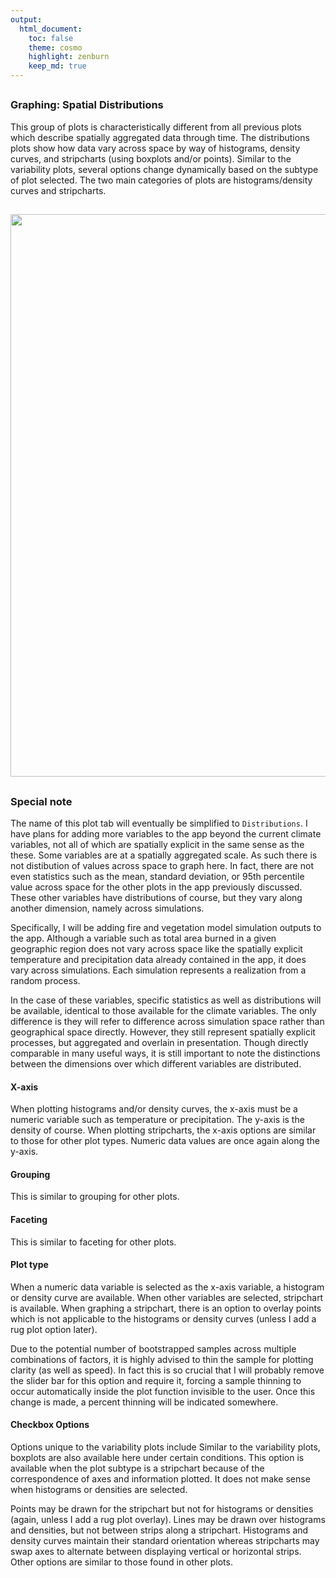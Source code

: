 ```yaml
---
output:
  html_document:
    toc: false
    theme: cosmo
    highlight: zenburn
    keep_md: true
---
```


##
##
### Graphing: Spatial Distributions
This group of plots is characteristically different from all previous plots which describe spatially aggregated data through time.
The distributions plots show how data vary across space by way of histograms, density curves, and stripcharts (using boxplots and/or points).
Similar to the variability plots, several options change dynamically based on the subtype of plot selected.
The two main categories of plots are histograms/density curves and stripcharts.

##
<img class="centered" src="img/plotSP_example_1_black.png" width="900"/>

##

### Special note
The name of this plot tab will eventually be simplified to `Distributions`.
I have plans for adding more variables to the app beyond the current climate variables, not all of which are spatially explicit in the same sense as the these.
Some variables are at a spatially aggregated scale. As such there is not distibution of values across space to graph here.
In fact, there are not even statistics such as the mean, standard deviation, or 95th percentile value across space for the other plots in the app previously discussed.
These other variables have distributions of course, but they vary along another dimension, namely across simulations.

Specifically, I will be adding fire and vegetation model simulation outputs to the app.
Although a variable such as total area burned in a given geographic region does not vary across space like the spatially explicit temperature and precipitation data already contained in the app, it does vary across simulations.
Each simulation represents a realization from a random process.

In the case of these variables, specific statistics as well as distributions will be available, identical to those available for the climate variables.
The only difference is they will refer to difference across simulation space rather than geographical space directly.
However, they still represent spatially explicit processes, but aggregated and overlain in presentation.
Though directly comparable in many useful ways, it is still important to note the distinctions between the dimensions over which different variables are distributed.

#### X-axis
When plotting histograms and/or density curves, the x-axis must be a numeric variable such as temperature or precipitation. The y-axis is the density of course.
When plotting stripcharts, the x-axis options are similar to those for other plot types. Numeric data values are once again along the y-axis.

#### Grouping
This is similar to grouping for other plots.

#### Faceting
This is similar to faceting for other plots.

#### Plot type
When a numeric data variable is selected as the x-axis variable, a histogram or density curve are available.
When other variables are selected, stripchart is available.
When graphing a stripchart, there is an option to overlay points which is not applicable to the histograms or density curves (unless I add a rug plot option later).

Due to the potential number of bootstrapped samples across multiple combinations of factors, it is highly advised to thin the sample for plotting clarity (as well as speed).
In fact this is so crucial that I will probably remove the slider bar for this option and require it, forcing a sample thinning to occur automatically inside the plot function invisible to the user.
Once this change is made, a percent thinning will be indicated somewhere.


#### Checkbox Options
Options unique to the variability plots include 
Similar to the variability plots, boxplots are also available here under certain conditions.
This option is available when the plot subtype is a stripchart because of the correspondence of axes and information plotted.
It does not make sense when histograms or densities are selected.

Points may be drawn for the stripchart but not for histograms or densities (again, unless I add a rug plot overlay).
Lines may be drawn over histograms and densities, but not between strips along a stripchart.
Histograms and density curves maintain their standard orientation whereas stripcharts may swap axes to alternate between displaying vertical or horizontal strips.
Other options are similar to those found in other plots.